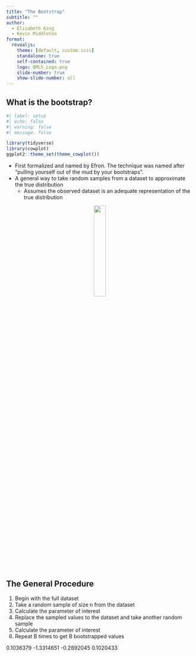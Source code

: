 ```yaml
---
title: "The Bootstrap"
subtitle: ""
author:
  - Elizabeth King
  - Kevin Middleton
format:
  revealjs:
    theme: [default, custom.scss]
    standalone: true
    self-contained: true
    logo: QMLS_Logo.png
    slide-number: true
    show-slide-number: all
---
```


## What is the bootstrap?

```r
#| label: setup
#| echo: false
#| warning: false
#| message: false

library(tidyverse)
library(cowplot)
ggplot2::theme_set(theme_cowplot())
```

- First formalized and named by Efron. The technique was named after "pulling yourself out of the mud by your bootstraps". 
- A general way to take random samples from a dataset to approximate the true distribution
    - Assumes the observed dataset is an adequate representation of the true distribution

<center>
<img src="https://chronicle.brightspotcdn.com/dims4/default/b7e180a/2147483647/strip/true/crop/544x382+0+0/resize/840x590!/quality/90/?url=http%3A%2F%2Fchronicle-brightspot.s3.amazonaws.com%2F73%2Ff2%2F9e84cc02055987e5f2aaaca55047%2Fdr-martens-black-old.jpg" width="25%" />
</center>

## The General Procedure

1. Begin with the full dataset
1. Take a random sample of size n from the dataset
1. Calculate the parameter of interest 
1. Replace the sampled values to the dataset and take another random sample
1. Calculate the parameter of interest
1. Repeat B times to get B bootstrapped values





0.1036379 -1.3314651 -0.2892045  0.1020433